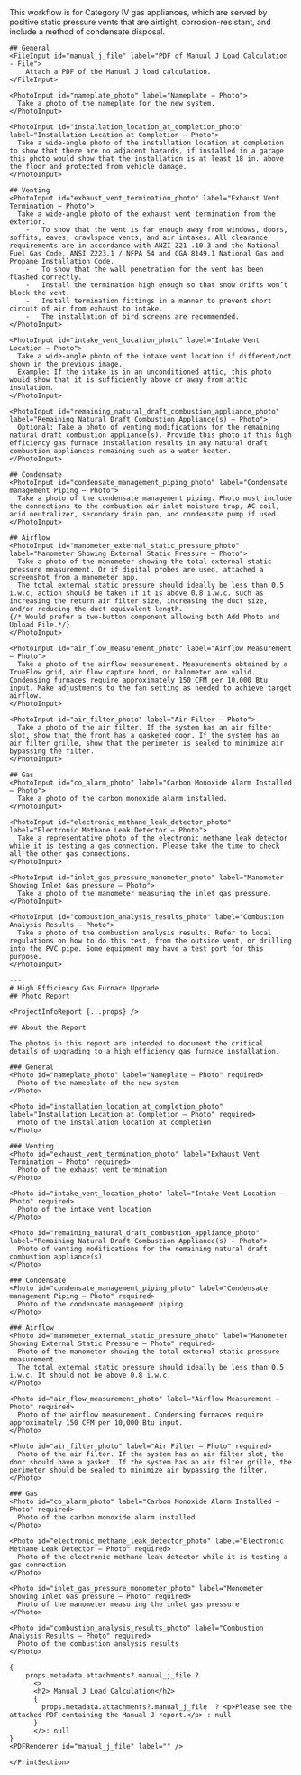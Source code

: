 <Tabs>
  <Tab eventKey="installation" title="Installation">
    This workflow is for Category IV gas appliances, which are served by positive static pressure vents that are airtight, 
    corrosion-resistant, and include a method of condensate disposal.
    
    ## General
    <FileInput id="manual_j_file" label="PDF of Manual J Load Calculation - File">
        Attach a PDF of the Manual J load calculation.
    </FileInput>
    
    <PhotoInput id="nameplate_photo" label="Nameplate – Photo">
      Take a photo of the nameplate for the new system.
    </PhotoInput>

    <PhotoInput id="installation_location_at_completion_photo" label="Installation Location at Completion – Photo">
      Take a wide-angle photo of the installation location at completion to show that there are no adjacent hazards, if installed in a garage this photo would show that the installation is at least 18 in. above the floor and protected from vehicle damage.
    </PhotoInput>

    ## Venting
    <PhotoInput id="exhaust_vent_termination_photo" label="Exhaust Vent Termination – Photo">
      Take a wide-angle photo of the exhaust vent termination from the exterior.
        -	To show that the vent is far enough away from windows, doors, soffits, eaves, crawlspace vents, and air intakes. All clearance requirements are in accordance with ANZI Z21 .10.3 and the National Fuel Gas Code, ANSI Z223.1 / NFPA 54 and CGA 8149.1 National Gas and Propane Installation Code.
        -	To show that the wall penetration for the vent has been flashed correctly.
        -	Install the termination high enough so that snow drifts won’t block the vent.
        -	Install termination fittings in a manner to prevent short circuit of air from exhaust to intake. 
        -	The installation of bird screens are recommended.
    </PhotoInput>

    <PhotoInput id="intake_vent_location_photo" label="Intake Vent Location – Photo">
      Take a wide-angle photo of the intake vent location if different/not shown in the previous image.
      Example: If the intake is in an unconditioned attic, this photo would show that it is sufficiently above or away from attic insulation.
    </PhotoInput>

    <PhotoInput id="remaining_natural_draft_combustion_appliance_photo" label="Remaining Natural Draft Combustion Appliance(s) – Photo">
      Optional: Take a photo of venting modifications for the remaining natural draft combustion appliance(s). Provide this photo if this high efficiency gas furnace installation results in any natural draft combustion appliances remaining such as a water heater.
    </PhotoInput>

    ## Condensate
    <PhotoInput id="condensate_management_piping_photo" label="Condensate management Piping – Photo">
      Take a photo of the condensate management piping. Photo must include the connections to the combustion air inlet moisture trap, AC coil, acid neutralizer, secondary drain pan, and condensate pump if used.
    </PhotoInput>

    ## Airflow
    <PhotoInput id="manometer_external_static_pressure_photo" label="Manometer Showing External Static Pressure – Photo">
      Take a photo of the manometer showing the total external static pressure measurement. Or if digital probes are used, attached a screenshot from a manometer app.
      The total external static pressure should ideally be less than 0.5 i.w.c, action should be taken if it is above 0.8 i.w.c. such as increasing the return air filter size, increasing the duct size, and/or reducing the duct equivalent length.
    {/* Would prefer a two-button component allowing both Add Photo and Upload File.*/}
    </PhotoInput>

    <PhotoInput id="air_flow_measurement_photo" label="Airflow Measurement – Photo">
      Take a photo of the airflow measurement. Measurements obtained by a TrueFlow grid, air flow capture hood, or balometer are valid. Condensing furnaces require approximately 150 CFM per 10,000 Btu input. Make adjustments to the fan setting as needed to achieve target airflow. 
    </PhotoInput>

    <PhotoInput id="air_filter_photo" label="Air Filter – Photo">
      Take a photo of the air filter. If the system has an air filter slot, show that the front has a gasketed door. If the system has an air filter grille, show that the perimeter is sealed to minimize air bypassing the filter.
    </PhotoInput>

    ## Gas
    <PhotoInput id="co_alarm_photo" label="Carbon Monoxide Alarm Installed – Photo">
      Take a photo of the carbon monoxide alarm installed.
    </PhotoInput>

    <PhotoInput id="electronic_methane_leak_detector_photo" label="Electronic Methane Leak Detector – Photo">
      Take a representative photo of the electronic methane leak detector while it is testing a gas connection. Please take the time to check all the other gas connections.
    </PhotoInput>

    <PhotoInput id="inlet_gas_pressure_manometer_photo" label="Manometer Showing Inlet Gas pressure – Photo">
      Take a photo of the manometer measuring the inlet gas pressure.
    </PhotoInput>

    <PhotoInput id="combustion_analysis_results_photo" label="Combustion Analysis Results – Photo">
      Take a photo of the combustion analysis results. Refer to local regulations on how to do this test, from the outside vent, or drilling into the PVC pipe. Some equipment may have a test port for this purpose.
    </PhotoInput>
  </Tab>
  <Tab eventKey="report" title="Report">
   <PrintSection label="Print Report" title={props.project?.metadata_?.doc_name+ "-" + props.metadata?.template_title + "-" +props.metadata?.doc_name}>

    ---
    # High Efficiency Gas Furnace Upgrade
    ## Photo Report

    <ProjectInfoReport {...props} />

    ## About the Report
    
    The photos in this report are intended to document the critical details of upgrading to a high efficiency gas furnace installation.
   
    ### General
    <Photo id="nameplate_photo" label="Nameplate – Photo" required>
      Photo of the nameplate of the new system
    </Photo>

    <Photo id="installation_location_at_completion_photo" label="Installation Location at Completion – Photo" required>
      Photo of the installation location at completion
    </Photo>

    ### Venting
    <Photo id="exhaust_vent_termination_photo" label="Exhaust Vent Termination – Photo" required>
      Photo of the exhaust vent termination
    </Photo>

    <Photo id="intake_vent_location_photo" label="Intake Vent Location – Photo" required>
      Photo of the intake vent location
    </Photo>

    <Photo id="remaining_natural_draft_combustion_appliance_photo" label="Remaining Natural Draft Combustion Appliance(s) – Photo">
      Photo of venting modifications for the remaining natural draft combustion appliance(s)
    </Photo>

    ### Condensate
    <Photo id="condensate_management_piping_photo" label="Condensate management Piping – Photo" required>
      Photo of the condensate management piping
    </Photo>

    ### Airflow
    <Photo id="manometer_external_static_pressure_photo" label="Manometer Showing External Static Pressure – Photo" required>
      Photo of the manometer showing the total external static pressure measurement.
      The total external static pressure should ideally be less than 0.5 i.w.c. It should not be above 0.8 i.w.c. 
    </Photo>

    <Photo id="air_flow_measurement_photo" label="Airflow Measurement – Photo" required>
      Photo of the airflow measurement. Condensing furnaces require approximately 150 CFM per 10,000 Btu input.
    </Photo>
 
    <Photo id="air_filter_photo" label="Air Filter – Photo" required>
      Photo of the air filter. If the system has an air filter slot, the door should have a gasket. If the system has an air filter grille, the perimeter should be sealed to minimize air bypassing the filter.
    </Photo>

    ### Gas
    <Photo id="co_alarm_photo" label="Carbon Monoxide Alarm Installed – Photo" required>
      Photo of the carbon monoxide alarm installed
    </Photo>

    <Photo id="electronic_methane_leak_detector_photo" label="Electronic Methane Leak Detector – Photo" required>
      Photo of the electronic methane leak detector while it is testing a gas connection
    </Photo>

    <Photo id="inlet_gas_pressure_monometer_photo" label="Monometer Showing Inlet Gas pressure – Photo" required>
      Photo of the manometer measuring the inlet gas pressure
    </Photo>

    <Photo id="combustion_analysis_results_photo" label="Combustion Analysis Results – Photo" required>
      Photo of the combustion analysis results
    </Photo>

    {
        props.metadata.attachments?.manual_j_file ?
          <>
          <h2> Manual J Load Calculation</h2>
          {
            props.metadata.attachments?.manual_j_file  ? <p>Please see the attached PDF containing the Manual J report.</p> : null
          }
          </>: null
    }
    <PDFRenderer id="manual_j_file" label="" />

    </PrintSection>
  </Tab>
</Tabs>
